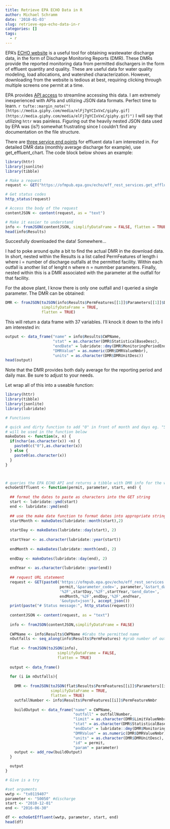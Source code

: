 ```yaml
---
title: Retrieve EPA ECHO Data in R
author: Michael Schramm
date: '2018-01-03'
slug: retrieve-epa-echo-data-in-r
categories: []
tags:
  - r
---
```


EPA's [ECHO website](https://echo.epa.gov/) is a useful tool for obtaining wastewater discharge data, in the form of Discharge Monitoring Reports (DMR). These DMRs provide the reported monitoring data from permitted dischargers in the form of effluent quantity and quality. These are useful data for water quality modeling, load allocations, and watershed characterization. However, downloading from the website is tedious at best, requiring clicking through multiple screens one permit at a time.

EPA provides [API access](https://echo.epa.gov/tools/web-services) to streamline accessing this data. I am extremely inexperienced with APIs and utilizing JSON data formats. Perfect time to learn. `r tufte::margin_note("![https://media.giphy.com/media/elFj7gYCIxVxC/giphy.gif](https://media.giphy.com/media/elFj7gYCIxVxC/giphy.gif)")` I will say that utilizing `httr` was painless. Figuring out the heavily nested JSON data used by EPA was (is?) somewhat frustrating since I couldn't find any documentation on the file structure. 

There are [three service end points](https://echo.epa.gov/tools/web-services/effluent-charts#/Effluent_Charts) for effluent data I am interested in. For detailed DMR data (monthly average discharge for example), use get_effluent_chart. The code block below shows an example:
```r
library(httr)
library(jsonlite)
library(tibble)

# Make a request
request <- GET("https://ofmpub.epa.gov/echo/eff_rest_services.get_effluent_chart?p_id=tx0119407&parameter_code=50050&start_date=01%2F01%2F2014&end_date=12%2F30%2F2016&output=JSON")

# Get status codes
http_status(request)

# Access the body of the request
contentJSON <- content(request, as = "text")

# Make it easier to understand
info <- fromJSON(contentJSON, simplifyDataFrame = FALSE, flatten = TRUE)
head(info$Results)
```

Succesfully downloaded the data! Somewhere...

I had to poke around quite a bit to find the actual DMR in the download data. In short, nested within the Results is a list called PermFeatures of length i where i = number of discharge outfalls at the permitted facility. Within each outfall is another list of lenght n where n = nummber parameters. Finally, nested within this is a DMR associated with the parameter at the outfall for that facility.

For the above plant, I know there is only one outfall and I queried a single parameter. The DMR can be obtained:
```r
DMR <- fromJSON(toJSON(info$Results$PermFeatures[[1]]$Parameters[[1]]$DischargeMonitoringReports),
                simplifyDataFrame = TRUE,
                flatten = TRUE)
```

This will return a data frame with 37 variables. I'll knock it down to the info I am interested in:
```r
output <- data_frame("name" = info$Results$CWPName,
                     "stat" = as.character(DMR$StatisticalBaseDesc),
                     "endDate" = lubridate::dmy(DMR$MonitoringPeriodEndDate),
                     "DMRValue" = as.numeric(DMR$DMRValueNmbr),
                     "units" = as.character(DMR$DMRUnitDesc))
head(output)
```
Note that the DMR provides both daily average for the reporting period and daily max. Be sure to adjust to your needs.


Let wrap all of this into a useable function:
```r
library(httr)
library(tibble)
library(jsonlite)
library(lubridate)

# Functions

# quick and dirty function to add "0" in front of month and days eg. "5" -> "05"
# will be used in the function below
makeDates <- function(x, n) {
  if(nchar(as.character(x)) <n) {
    paste0(c("0"),as.character(x))
  } else {
    paste0(as.character(x))
  }
}



# queries the EPA ECHO API and returns a tibble with DMR info for the wastewater plant
echoGetEffluent <- function(permit, parameter, start, end) {
  
  ## format the dates to paste as characters into the GET string
  start <- lubridate::ymd(start)
  end <- lubridate::ymd(end)
  
  ## use the make date function to format dates into appropriate strings
  startMonth <- makeDates(lubridate::month(start),2)
  
  startDay <- makeDates(lubridate::day(start), 2)
  
  startYear <- as.character(lubridate::year(start))
  
  endMonth <- makeDates(lubridate::month(end), 2)
  
  endDay <- makeDates(lubridate::day(end), 2)
  
  endYear <- as.character(lubridate::year(end))
  
  ## request URL statement
  request <- GET(paste0('https://ofmpub.epa.gov/echo/eff_rest_services.get_effluent_chart?p_id=',
                        permit,'&parameter_code=', parameter,'&start_date=',startMonth,
                        '%2F',startDay,'%2F',startYear,'&end_date=',
                        endMonth,'%2F',endDay,'%2F',endYear,
                        '&output=json'), accept_json())
  print(paste("# Status message:", http_status(request)))
  
  contentJSON <- content(request, as = "text")
  
  info <- fromJSON(contentJSON,simplifyDataFrame = FALSE)
  
  CWPName <- info$Results$CWPName #Grabs the permitted name
  nOutfalls <- seq_along(info$Results$PermFeatures) #grab number of outfall features
  
  flat <- fromJSON(toJSON(info),
                       simplifyDataFrame = FALSE,
                       flatten = TRUE)  
  
  output <- data_frame()
  
  for (i in nOutfalls){
    
    DMR <- fromJSON(toJSON(flat$Results$PermFeatures[[i]]$Parameters[[i]]$DischargeMonitoringReports),
                    simplifyDataFrame = TRUE,
                    flatten = TRUE)
    outfallNumber <- info$Results$PermFeatures[[i]]$PermFeatureNmbr
    
    buildOutput <- data_frame("name" = CWPName,
                              "outfall" = outfallNumber,
                              "limit" = as.character(DMR$LimitValueNmbr),
                              "stat" = as.character(DMR$StatisticalBaseDesc),
                              "endDate" = lubridate::dmy(DMR$MonitoringPeriodEndDate),
                              "DMRValue" = as.numeric(DMR$DMRValueNmbr),
                              "units" = as.character(DMR$DMRUnitDesc),
                              "id" = permit,
                              "param" = parameter)
    output <- add_row(buildOutput)
  }

  output
}

# Give is a try

#set arguments
wwtp <- "tx0119407"
parameter <- "50050" #discharge
start <- "2010-12-01"
end <- "2016-06-30"

df <- echoGetEffluent(wwtp, parameter, start, end)
head(df)
```





